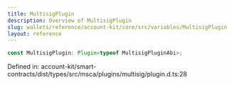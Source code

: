 ```yaml
---
title: MultisigPlugin
description: Overview of MultisigPlugin
slug: wallets/reference/account-kit/core/src/variables/MultisigPlugin
layout: reference
---
```


```ts
const MultisigPlugin: Plugin<typeof MultisigPluginAbi>;
```

Defined in: account-kit/smart-contracts/dist/types/src/msca/plugins/multisig/plugin.d.ts:28
